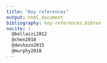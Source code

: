 ```yaml
---
title: "Key references"
output: html_document
bibliography: key-references.bibtex
nocite: |
  @bellazzi2012
  @chen2018
  @deshazo2015
  @murphy2010
---
```


